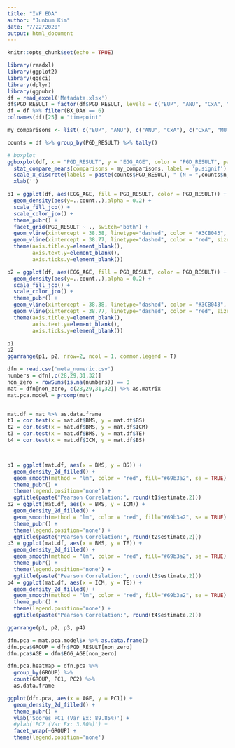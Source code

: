 ---
title: "IVF EDA"
author: "Junbum Kim"
date: "7/22/2020"
output: html_document
---

```{r setup, include=FALSE}
knitr::opts_chunk$set(echo = TRUE)
```


```{r}
library(readxl)
library(ggplot2)
library(ggsci)
library(dplyr)
library(ggpubr)
df = read_excel('Metadata.xlsx')
df$PGD_RESULT = factor(df$PGD_RESULT, levels = c("EUP", "ANU", "CxA", "MUT"))
df = df %>% filter(BX_DAY == 6)
colnames(df)[25] = "timepoint"

```


```{r AGE vs EUPLOIDITY STATUS}
my_comparisons <- list( c("EUP", "ANU"), c("ANU", "CxA"), c("CxA", "MUT"), c("EUP", "MUT") ) # , c("EUP", "CxA"), c("ANU", "MUT")

counts = df %>% group_by(PGD_RESULT) %>% tally()

# boxplot
ggboxplot(df, x = "PGD_RESULT", y = "EGG_AGE", color = "PGD_RESULT", palette = 'jco') + 
  stat_compare_means(comparisons = my_comparisons, label = 'p.signif') +
  scale_x_discrete(labels = paste(counts$PGD_RESULT, " (N = ",counts$n,")", sep = "")) +
  xlab('')

```


```{r AGE vs EUPLOIDITY STATUS, fig.height=8, fig.width=11}
p1 = ggplot(df, aes(EGG_AGE, fill = PGD_RESULT, color = PGD_RESULT)) +
  geom_density(aes(y=..count..),alpha = 0.2) + 
  scale_fill_jco() +
  scale_color_jco() +
  theme_pubr() +
  facet_grid(PGD_RESULT ~ ., switch="both") +
  geom_vline(xintercept = 38.38, linetype="dashed", color = "#3CB043", size = 1) + 
  geom_vline(xintercept = 38.77, linetype="dashed", color = "red", size = 1) +
  theme(axis.title.y=element_blank(),
        axis.text.y=element_blank(),
        axis.ticks.y=element_blank())

p2 = ggplot(df, aes(EGG_AGE, fill = PGD_RESULT, color = PGD_RESULT)) +
  geom_density(aes(y=..count..),alpha = 0.2) + 
  scale_fill_jco() +
  scale_color_jco() +
  theme_pubr() +
  geom_vline(xintercept = 38.38, linetype="dashed", color = "#3CB043", size = 1) + 
  geom_vline(xintercept = 38.77, linetype="dashed", color = "red", size = 1) +
  theme(axis.title.y=element_blank(),
        axis.text.y=element_blank(),
        axis.ticks.y=element_blank())

p1
p2
ggarrange(p1, p2, nrow=2, ncol = 1, common.legend = T)
```



```{r fig.height=8.5, fig.width=11}


dfn = read.csv('meta_numeric.csv')
numbers = dfn[,c(28,29,31,32)]
non_zero = rowSums(is.na(numbers)) == 0
mat = dfn[non_zero, c(28,29,31,32)] %>% as.matrix
mat.pca.model = prcomp(mat)


mat.df = mat %>% as.data.frame
t1 = cor.test(x = mat.df$BMS, y = mat.df$BS)
t2 = cor.test(x = mat.df$BMS, y = mat.df$ICM)
t3 = cor.test(x = mat.df$BMS, y = mat.df$TE)
t4 = cor.test(x = mat.df$ICM, y = mat.df$BS)



p1 = ggplot(mat.df, aes(x = BMS, y = BS)) +
  geom_density_2d_filled() +
  geom_smooth(method = "lm", color = "red", fill="#69b3a2", se = TRUE) +
  theme_pubr() +
  theme(legend.position='none') +
  ggtitle(paste("Pearson Correlation:", round(t1$estimate,2)))
p2 = ggplot(mat.df, aes(x = BMS, y = ICM)) +
  geom_density_2d_filled() +
  geom_smooth(method = "lm", color = "red", fill="#69b3a2", se = TRUE) +
  theme_pubr() +
  theme(legend.position='none') +
  ggtitle(paste("Pearson Correlation:", round(t2$estimate,2)))
p3 = ggplot(mat.df, aes(x = BMS, y = TE)) +
  geom_density_2d_filled() +
  geom_smooth(method = "lm", color = "red", fill="#69b3a2", se = TRUE) +
  theme_pubr() +
  theme(legend.position='none') +
  ggtitle(paste("Pearson Correlation:", round(t3$estimate,2)))
p4 = ggplot(mat.df, aes(x = ICM, y = TE)) +
  geom_density_2d_filled() +
  geom_smooth(method = "lm", color = "red", fill="#69b3a2", se = TRUE) +
  theme_pubr() +
  theme(legend.position='none') +
  ggtitle(paste("Pearson Correlation:", round(t4$estimate,2)))

ggarrange(p1, p2, p3, p4)

dfn.pca = mat.pca.model$x %>% as.data.frame()
dfn.pca$GROUP = dfn$PGD_RESULT[non_zero]
dfn.pca$AGE = dfn$EGG_AGE[non_zero]

dfn.pca.heatmap = dfn.pca %>%
  group_by(GROUP) %>%
  count(GROUP, PC1, PC2) %>%
  as.data.frame

ggplot(dfn.pca, aes(x = AGE, y = PC1)) +
  geom_density_2d_filled() +
  theme_pubr() +
  ylab('Scores PC1 (Var Ex: 89.85%)') + 
  #ylab('PC2 (Var Ex: 3.80%)') +
  facet_wrap(~GROUP) +
  theme(legend.position='none')

```

